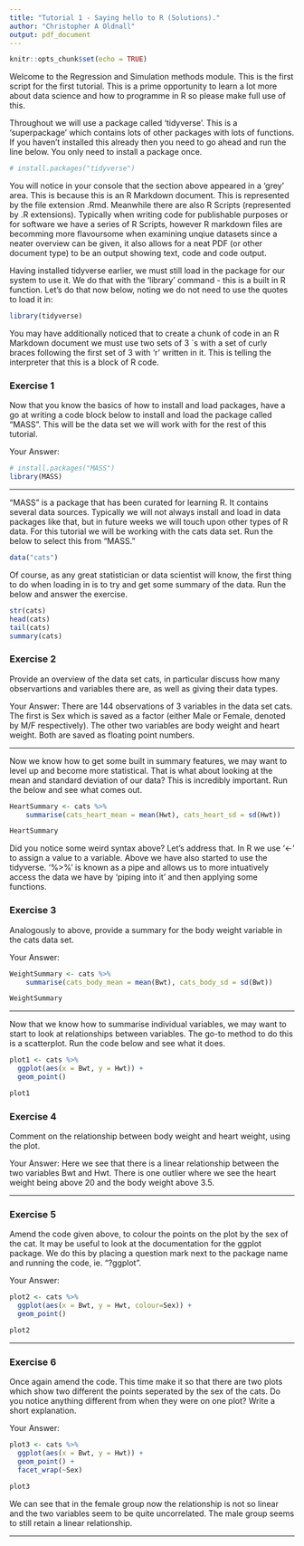 ```yaml
---
title: "Tutorial 1 - Saying hello to R (Solutions)."
author: "Christopher A Oldnall"
output: pdf_document
---
```


```r
knitr::opts_chunk$set(echo = TRUE)
```

Welcome to the Regression and Simulation methods module. This is the first script for the first tutorial. This is a prime opportunity to learn a lot more about data science and how to programme in R so please make full use of this.

Throughout we will use a package called 'tidyverse'. This is a 'superpackage' which contains lots of other packages with lots of functions. If you haven't installed this already then you need to go ahead and run the line below. You only need to install a package once.

```r
# install.packages("tidyverse")
```

You will notice in your console that the section above appeared in a 'grey' area. This is because this is an R Markdown document. This is represented by the file extension .Rmd. Meanwhile there are also R Scripts (represented by .R extensions). Typically when writing code for publishable purposes or for software we have a series of R Scripts, however R markdown files are becomming more flavoursome when examining unqiue datasets since a neater overview can be given, it also allows for a neat PDF (or other document type) to be an output showing text, code and code output.

Having installed tidyverse earlier, we must still load in the package for our system to use it. We do that with the 'library' command - this is a built in R function. Let's do that now below, noting we do not need to use the quotes to load it in:

```r
library(tidyverse)
```

You may have additionally noticed that to create a chunk of code in an R Markdown document we must use two sets of 3 `s with a set of curly braces following the first set of 3 with 'r' written in it. This is telling the interpreter that this is a block of R code.

### Exercise 1
Now that you know the basics of how to install and load packages, have a go at writing a code block below to install and load the package called "MASS". This will be the data set we will work with for the rest of this tutorial.

Your Answer:
```r
# install.packages("MASS")
library(MASS)
```
-------------

"MASS" is a package that has been curated for learning R. It contains several data sources. Typically we will not always install and load in data packages like that, but in future weeks we will touch upon other types of R data. For this tutorial we will be working with the cats data set. Run the below to select this from "MASS."

```r
data("cats")
```

Of course, as any great statistician or data scientist will know, the first thing to do when loading in is to try and get some summary of the data. Run the below and answer the exercise.

```r
str(cats)
head(cats)
tail(cats)
summary(cats)
```

### Exercise 2
Provide an overview of the data set cats, in particular discuss how many observartions and variables there are, as well as giving their data types.

Your Answer:
There are 144 observations of 3 variables in the data set cats. The first is Sex which is saved as a factor (either Male or Female, denoted by M/F respectively). The other two variables are body weight and heart weight. Both are saved as floating point numbers. 

-------------

Now we know how to get some built in summary features, we may want to level up and become more statistical. That is what about looking at the mean and standard deviation of our data? This is incredibly important. Run the below and see what comes out.

```r
HeartSummary <- cats %>%
    summarise(cats_heart_mean = mean(Hwt), cats_heart_sd = sd(Hwt))

HeartSummary
```

Did you notice some weird syntax above? Let's address that. In R we use '<-' to assign a value to a variable. Above we have also started to use the tidyverse. '%>%' is known as a pipe and allows us to more intuatively access the data we have by 'piping into it' and then applying some functions.

### Exercise 3
Analogously to above, provide a summary for the body weight variable in the cats data set.

Your Answer:
```r
WeightSummary <- cats %>%
    summarise(cats_body_mean = mean(Bwt), cats_body_sd = sd(Bwt))

WeightSummary
```
-------------

Now that we know how to summarise individual variables, we may want to start to look at relationships between variables. The go-to method to do this is a scatterplot. Run the code below and see what it does.

```r
plot1 <- cats %>%
  ggplot(aes(x = Bwt, y = Hwt)) +
  geom_point()

plot1
```

### Exercise 4
Comment on the relationship between body weight and heart weight, using the plot.

Your Answer:
Here we see that there is a linear relationship between the two variables Bwt and Hwt. There is one outlier where we see the heart weight being above 20 and the body weight above 3.5. 

-------------

### Exercise 5
Amend the code given above, to colour the points on the plot by the sex of the cat. It may be useful to look at the documentation for the ggplot package. We do this by placing a question mark next to the package name and running the code, ie. "?ggplot".

Your Answer:
```r
plot2 <- cats %>%
  ggplot(aes(x = Bwt, y = Hwt, colour=Sex)) +
  geom_point()

plot2
```
-------------

### Exercise 6
Once again amend the code. This time make it so that there are two plots which show two different the points seperated by the sex of the cats. Do you notice anything different from when they were on one plot? Write a short explanation.

Your Answer:
```r
plot3 <- cats %>%
  ggplot(aes(x = Bwt, y = Hwt)) +
  geom_point() +
  facet_wrap(~Sex)

plot3
```
We can see that in the female group now the relationship is not so linear and the two variables seem to be quite uncorrelated. The male group seems to still retain a linear relationship.

-------------
